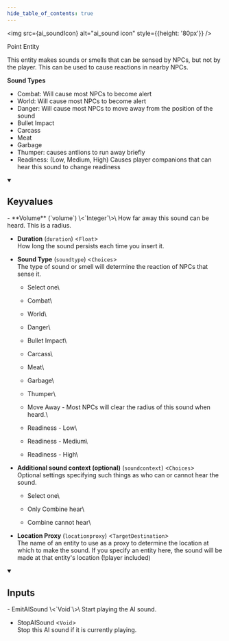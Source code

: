 ```yaml
---
hide_table_of_contents: true
---
```


<!---
!!!!!!
THIS PAGE IS AUTOGENERATED FROM GAME FGD DEFINITIONS!
DO NOT EDIT MANUALLY!
!!!!!!

In order to make edits, you can make an annotation file in /fgd_dump_overrides
-->



<img src={ai_soundIcon} alt="ai_sound icon" style={{height: '80px'}} />

Point Entity

This entity makes sounds or smells that can be sensed by NPCs, but not by the player. This can be used to cause reactions in nearby NPCs.

<b>Sound Types</b>
- Combat: Will cause most NPCs to become alert
- World: Will cause most NPCs to become alert
- Danger: Will cause most NPCs to move away from the position of the sound
- Bullet Impact
- Carcass
- Meat
- Garbage
- Thumper: causes antlions to run away briefly
- Readiness: (Low, Medium, High) Causes player companions that can hear this sound to change readiness

<details open>
<summary><h2>Keyvalues</h2></summary>
- **Volume** (`volume`) \<`Integer`\>\
How far away this sound can be heard. This is a radius.

- **Duration** (`duration`) \<`Float`\>\
How long the sound persists each time you insert it.

- **Sound Type** (`soundtype`) \<`Choices`\>\
The type of sound or smell will determine the reaction of NPCs that sense it.
  - Select one\
    
  - Combat\
    
  - World\
    
  - Danger\
    
  - Bullet Impact\
    
  - Carcass\
    
  - Meat\
    
  - Garbage\
    
  - Thumper\
    
  - Move Away - Most NPCs will clear the radius of this sound when heard.\
    
  - Readiness - Low\
    
  - Readiness - Medium\
    
  - Readiness - High\
    


- **Additional sound context (optional)** (`soundcontext`) \<`Choices`\>\
Optional settings specifying such things as who can or cannot hear the sound.
  - Select one\
    
  - Only Combine hear\
    
  - Combine cannot hear\
    


- **Location Proxy** (`locationproxy`) \<`TargetDestination`\>\
The name of an entity to use as a proxy to determine the location at which to make the sound. If you specify an entity here, the sound will be made at that entity's location (!player included)


 </details>
<details open>
<summary><h2>Inputs</h2></summary>
- EmitAISound \<`Void`\>\
Start playing the AI sound.

- StopAISound \<`Void`\>\
Stop this AI sound if it is currently playing.


 </details>

